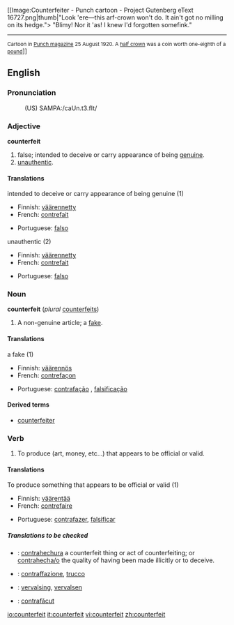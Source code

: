 [[Image:Counterfeiter - Punch cartoon - Project Gutenberg eText 16727.png|thumb|"Look 'ere—this arf-crown won't do. It ain't got no milling on its hedge.">
"Blimy! Nor it 'as! I knew I'd forgotten somefink."
----
<small>Cartoon in [[w:en:Punch (magazine)|Punch magazine]] 25 August 1920. A [[w:en:British Half Crown coin|half crown]] was a coin worth one-eighth of a [[Pound sterling|pound]]</small>]]
==English==

===Pronunciation===
:(US) SAMPA:/caUn.t3.fIt/

===Adjective===
'''counterfeit'''

# false; intended to deceive or carry appearance of being [[genuine]].
# [[unauthentic]].

====Translations====
;intended to deceive or carry appearance of being genuine (1)
{{top}}
*Finnish: [[väärennetty]]
*French: [[contrefait]]
{{mid}}
*Portuguese: [[falso]]
{{bottom}}

;unauthentic (2)
{{top}}
*Finnish: [[väärennetty]]
*French: [[contrefait]]
{{mid}}
*Portuguese: [[falso]]
{{bottom}}

===Noun===
'''counterfeit''' (''plural'' [[counterfeits]])

# A non-genuine article; a [[fake]].

====Translations====
;a fake (1)
{{top}}
*Finnish: [[väärennös]]
*French: [[contrefaçon]]
{{mid}}
*Portuguese: [[contrafação]] {{f}}, [[falsificação]] {{f}}
{{bottom}}

====Derived terms====
* [[counterfeiter]]

===Verb===
{{en-verb}}

# To produce (art, money, etc...) that appears to be official or valid.

====Translations====
;To produce something that appears to be official or valid (1)
{{top}}
*Finnish: [[väärentää]]
*French: [[contrefaire]]
{{mid}}
*Portuguese: [[contrafazer]], [[falsificar]]
{{bottom}}

=====Translations to be checked=====
{{checktrans}}
{{top}}
*{{ttbc|Spanish}}: [[contrahechura]] {{n f}} a counterfeit thing or act of counterfeiting; or [[contrahecha/o]] {{a f/m}} the quality of having been made illicitly or to deceive.
*{{ttbc|Italian}}: [[contraffazione]], [[trucco]]
{{mid}}
*{{ttbc|Dutch}}: [[vervalsing]], [[vervalsen]]
*{{ttbc|Romanian}}: [[contrafăcut]]
{{bottom}}

[[io:counterfeit]]
[[it:counterfeit]]
[[vi:counterfeit]]
[[zh:counterfeit]]
